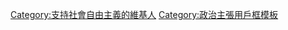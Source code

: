 {{Userbox
  |id=社會自由
  |id-c=#e7f2fd
  |id-fc=#000000
  |info=這個用户支持'''[[社會自由主義|<span style="color:#ffffff;">社會自由主義</span>]]'''。
  |info-s=10
  |info-fc=#ffffff
  |info-c=#f80000
  |border-c=lightsteelblue
}} <includeonly>
[[Category:支持社會自由主義的維基人]]</includeonly><noinclude>
[[Category:政治主張用戶框模板]]
</noinclude>